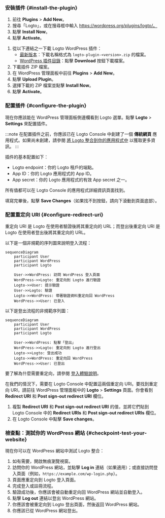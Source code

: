 
### 安裝插件 \{#install-the-plugin}

<Tabs>

<TabItem value="admin-panel" label="從 WordPress 管理面板">

1. 前往 **Plugins** > **Add New**。
2. 搜尋「Logto」，或在搜尋框中輸入 https://wordpress.org/plugins/logto/。
3. 點擊 **Install Now**。
4. 點擊 **Activate**。

</TabItem>

<TabItem value="upload" label="從上傳">

1. 從以下連結之一下載 Logto WordPress 插件：
   - [最新版本](https://github.com/logto-io/wordpress/releases)：下載名稱格式為 `logto-plugin-<version>.zip` 的檔案。
   - [WordPress 插件目錄](https://wordpress.org/plugins/logto/)：點擊 **Download** 按鈕下載檔案。
2. 下載插件 ZIP 檔案。
3. 在 WordPress 管理面板中前往 **Plugins** > **Add New**。
4. 點擊 **Upload Plugin**。
5. 選擇下載的 ZIP 檔案並點擊 **Install Now**。
6. 點擊 **Activate**。

</TabItem>

</Tabs>

### 配置插件 \{#configure-the-plugin}

現在你應該能在 WordPress 管理面板側邊欄看到 Logto 選單。點擊 **Logto** > **Settings** 來配置插件。

:::note
在配置插件之前，你應該已在 Logto Console 中創建了一個 **傳統網頁** 應用程式。如果尚未創建，請參閱 [將 Logto 整合到你的應用程式中](/integrate-logto/integrate-logto-into-your-application) 以獲取更多資訊。
:::

插件的基本配置如下：

- Logto endpoint：你的 Logto 租戶的端點。
- App ID：你的 Logto 應用程式的 App ID。
- App secret：你的 Logto 應用程式的有效 App secret 之一。

所有值都可以在 Logto Console 的應用程式詳細資訊頁面找到。

填寫完畢後，點擊 **Save Changes**（如果找不到按鈕，請向下滾動到頁面底部）。

### 配置重定向 URI \{#configure-redirect-uri}

重定向 URI 是 Logto 在使用者驗證後將其重定向的 URL；而登出後重定向 URI 是 Logto 在使用者登出後將其重定向的 URL。

以下是一個非規範的序列圖來說明登入流程：

```mermaid
sequenceDiagram
    participant User
    participant WordPress
    participant Logto

    User->>WordPress: 訪問 WordPress 登入頁面
    WordPress->>Logto: 重定向到 Logto 進行驗證
    Logto->>User: 提示驗證
    User->>Logto: 驗證
    Logto->>WordPress: 帶著驗證資料重定向回 WordPress
    WordPress->>User: 已登入
```

以下是登出流程的非規範序列圖：

```mermaid
sequenceDiagram
    participant User
    participant WordPress
    participant Logto

    User->>WordPress: 點擊「登出」
    WordPress->>Logto: 重定向到 Logto 進行登出
    Logto->>Logto: 登出成功
    Logto->>WordPress: 重定向回 WordPress
    WordPress->>User: 已登出
```

要了解為什麼需要重定向，請參閱 [登入體驗說明](/concepts/sign-in-experience)。

在我們的情況下，需要在 Logto Console 中配置這兩個重定向 URI。要找到重定向 URI，請前往 WordPress 管理面板中的 **Logto** > **Settings** 頁面。你會看到 **Redirect URI** 和 **Post sign-out redirect URI** 欄位。

1. 複製 **Redirect URI** 和 **Post sign-out redirect URI** 的值，並將它們貼到 Logto Console 中的 **Redirect URIs** 和 **Post sign-out redirect URIs** 欄位。
2. 在 Logto Console 中點擊 **Save changes**。

### 檢查點：測試你的 WordPress 網站 \{#checkpoint-test-your-website}

現在你可以在 WordPress 網站中測試 Logto 整合：

1. 如有需要，開啟無痕瀏覽視窗。
2. 訪問你的 WordPress 網站，並點擊 **Log in** 連結（如果適用）；或直接訪問登入頁面（例如，`https://example.com/wp-login.php`）。
3. 頁面應重定向到 Logto 登入頁面。
4. 完成登入或註冊流程。
5. 驗證成功後，你應該會被自動重定向回 WordPress 網站並自動登入。
6. 點擊 **Log out** 連結以登出 WordPress 網站。
7. 你應該會被重定向到 Logto 登出頁面，然後返回 WordPress 網站。
8. 你應該已從 WordPress 網站登出。